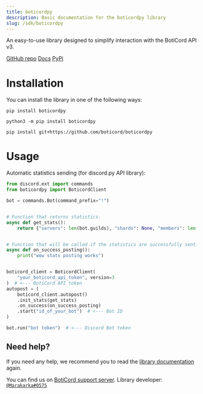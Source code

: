 ```yaml
---
title: boticordpy
description: Basic documentation for the boticordpy library
slug: /sdk/boticordpy
---
```


An easy-to-use library designed to simplify interaction with the BotiCord API v3.

[GitHub repo](https://github.com/boticord/boticordpy)
[Docs](https://py.boticord.top)
[PyPi](https://pypi.org/project/boticordpy/)


# Installation

You can install the library in one of the following ways:

```
pip install boticordpy
```

```
python3 -m pip install boticordpy
```

```
pip install git+https://github.com/boticord/boticordpy
```

# Usage
Automatic statistics sending (for discord.py API library):

```python
from discord.ext import commands
from boticordpy import BoticordClient

bot = commands.Bot(command_prefix="!")


# Function that returns statistics.
async def get_stats():
    return {"servers": len(bot.guilds), "shards": None, "members": len(bot.users)}


# Function that will be called if the statistics are successfully sent.
async def on_success_posting():
    print("wow stats posting works")


boticord_client = BoticordClient(
    "your_boticord_api_token", version=3
)  # <--- BotiCord API token
autopost = (
    boticord_client.autopost()
    .init_stats(get_stats)
    .on_success(on_success_posting)
    .start("id_of_your_bot")  # <--- Bot ID
)

bot.run("bot token")  # <--- Discord Bot token
```

## Need help?

If you need any help, we recommend you to read the [library documentation](https://py.boticord.top/) again.

You can find us on [BotiCord support server](https://get.boticord.top/support).
Library developer: [`@Marakarka#0575`](https://boticord.top/profile/585766846268047370)
